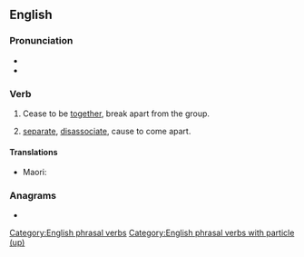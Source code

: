 {{also|split-up}}
==English==

===Pronunciation===
* {{audio|en|En-us-split up.ogg|Audio (US)}}
* {{audio|en|En-au-split up.ogg|Audio (AU)}}

===Verb===
{{en-verb|split<,,split> up}}

# {{lb|en|intransitive|idiomatic|Of a group of people}} Cease to be [[together]], break apart from the group.
#: {{ux|en|After she left to go travelling, my girlfriend and I '''split up'''.}}
#: {{ux|en|The soldiers '''split up''' into smaller squadrons to search the building.}}
# {{lb|en|transitive}} [[separate]], [[disassociate]], cause to come apart.
#: {{ux|en|The brothers never behaved in class when they were together, so we had to '''split''' them '''up''' for the exam.}}

====Translations====
{{trans-top|disassociate}}
* Maori: {{t|mi|whakawāwāhi }}
{{trans-mid}}
{{trans-bottom}}

===Anagrams===
* {{anagrams|en|a=ilppstu|pulpits}}

[[Category:English phrasal verbs]]
[[Category:English phrasal verbs with particle (up)]]